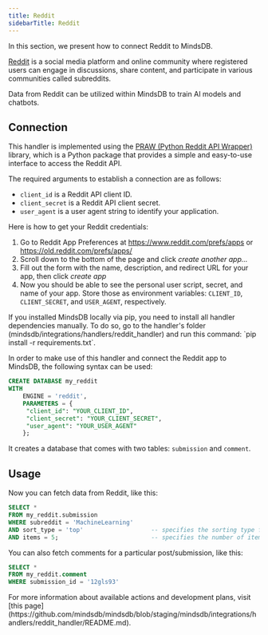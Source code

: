```yaml
---
title: Reddit
sidebarTitle: Reddit
---
```


In this section, we present how to connect Reddit to MindsDB.

[Reddit](https://www.reddit.com/) is a social media platform and online community where registered users can engage in discussions, share content, and participate in various communities called subreddits.

Data from Reddit can be utilized within MindsDB to train AI models and chatbots.

## Connection

This handler is implemented using the [PRAW (Python Reddit API Wrapper)](https://praw.readthedocs.io/en/latest/) library, which is a Python package that provides a simple and easy-to-use interface to access the Reddit API.

The required arguments to establish a connection are as follows:

- `client_id` is a Reddit API client ID.
- `client_secret` is a Reddit API client secret.
- `user_agent` is a user agent string to identify your application.

<Tip>
Here is how to get your Reddit credentials:

1. Go to Reddit App Preferences at https://www.reddit.com/prefs/apps or https://old.reddit.com/prefs/apps/
2. Scroll down to the bottom of the page and click _create another app..._
3. Fill out the form with the name, description, and redirect URL for your app, then click _create app_
4. Now you should be able to see the personal user script, secret, and name of your app. Store those as environment variables: `CLIENT_ID`, `CLIENT_SECRET`, and `USER_AGENT`, respectively.
   </Tip>

<Tip>
  If you installed MindsDB locally via pip, you need to install all handler
  dependencies manually. To do so, go to the handler's folder
  (mindsdb/integrations/handlers/reddit_handler) and run this command: `pip
  install -r requirements.txt`.
</Tip>

In order to make use of this handler and connect the Reddit app to MindsDB, the following syntax can be used:

```sql
CREATE DATABASE my_reddit
WITH
    ENGINE = 'reddit',
    PARAMETERS = {
     "client_id": "YOUR_CLIENT_ID",
     "client_secret": "YOUR_CLIENT_SECRET",
     "user_agent": "YOUR_USER_AGENT"
    };
```

It creates a database that comes with two tables: `submission` and `comment`.

## Usage

Now you can fetch data from Reddit, like this:

```sql
SELECT *
FROM my_reddit.submission
WHERE subreddit = 'MachineLearning'
AND sort_type = 'top'                   -- specifies the sorting type for the subreddit (possible value include 'hot', 'new', 'top', 'controversial', 'gilded', 'wiki', 'mod', 'rising')
AND items = 5;                          -- specifies the number of items to fetch from the subreddit
```

You can also fetch comments for a particular post/submission, like this:

```sql
SELECT *
FROM my_reddit.comment
WHERE submission_id = '12gls93'
```

<Info>
  For more information about available actions and development plans, visit
  [this
  page](https://github.com/mindsdb/mindsdb/blob/staging/mindsdb/integrations/handlers/reddit_handler/README.md).
</Info>
